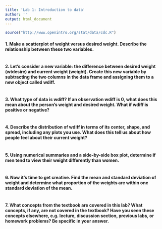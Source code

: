 ```yaml
---
title: 'Lab 1: Introduction to data'
author: ''
output: html_document
---
```


```r
source("http://www.openintro.org/stat/data/cdc.R")
```


#### 1. Make a scatterplot of weight versus desired weight. Describe the relationship between these two variables.


```r
```


#### 2. Let’s consider a new variable: the difference between desired weight (wtdesire) and current weight (weight). Create this new variable by subtracting the two columns in the data frame and assigning them to a new object called wdiff.


```r
```


#### 3. What type of data is wdiff? If an observation wdiff is 0, what does this mean about the person’s weight and desired weight. What if wdiff is positive or negative?


```r
```


#### 4. Describe the distribution of wdiff in terms of its center, shape, and spread, including any plots you use. What does this tell us about how people feel about their current weight?


```r
```


#### 5. Using numerical summaries and a side-by-side box plot, determine if men tend to view their weight differently than women.


```r
```


#### 6. Now it’s time to get creative. Find the mean and standard deviation of weight and determine what proportion of the weights are within one standard deviation of the mean.


```r
```


#### 7. What concepts from the textbook are covered in this lab? What concepts, if any, are not covered in the textbook? Have you seen these concepts elsewhere, e.g. lecture, discussion section, previous labs, or homework problems? Be specific in your answer.
